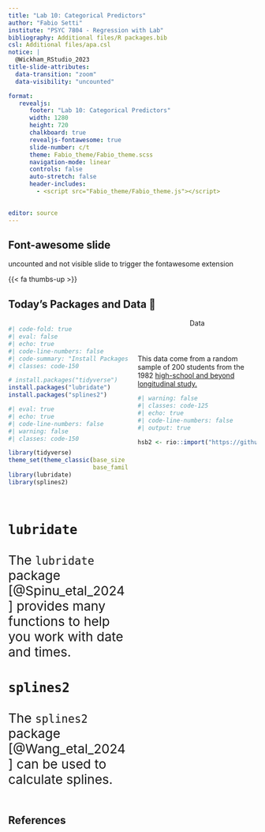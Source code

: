 ```yaml
---
title: "Lab 10: Categorical Predictors"
author: "Fabio Setti"
institute: "PSYC 7804 - Regression with Lab"
bibliography: Additional files/R packages.bib
csl: Additional files/apa.csl
notice: |
  @Wickham_RStudio_2023
title-slide-attributes:
  data-transition: "zoom"
  data-visibility: "uncounted"

format:
   revealjs:
      footer: "Lab 10: Categorical Predictors"
      width: 1280
      height: 720
      chalkboard: true
      revealjs-fontawesome: true
      slide-number: c/t 
      theme: Fabio_theme/Fabio_theme.scss
      navigation-mode: linear
      controls: false
      auto-stretch: false
      header-includes:
        - <script src="Fabio_theme/Fabio_theme.js"></script>

  
editor: source
---
```


## Font-awesome slide{visibility="hidden"}

uncounted and not visible slide to trigger the fontawesome extension

{{< fa thumbs-up >}} 


## Today's Packages and Data 🤗

:::: {.columns}
::: {.column width="50%"}

```r
#| code-fold: true
#| eval: false
#| echo: true
#| code-line-numbers: false
#| code-summary: "Install Packages Code"
#| classes: code-150

# install.packages("tidyverse")
install.packages("lubridate")
install.packages("splines2")
```

```r
#| eval: true
#| echo: true
#| code-line-numbers: false
#| warning: false
#| classes: code-150

library(tidyverse)
theme_set(theme_classic(base_size = 14, 
                        base_family = 'serif'))
library(lubridate)
library(splines2)
```


</br>

<div style="font-size: 26px">

::: {.panel-tabset}
### `lubridate`

The `lubridate` package [@Spinu_etal_2024] provides many functions to help you work with date and times.

### `splines2`

The `splines2` package [@Wang_etal_2024] can be used to calculate splines. 

:::

</div>


:::


::: {.column width="50%"}

<center style="padding-bottom: 41px;"> [Data]{.data-title} </center>


This data come from a random sample of 200 students from the 1982 [high-school and beyond longitudinal study.](https://nces.ed.gov/surveys/hsb/){target="_blank"}


```r
#| warning: false
#| classes: code-125
#| echo: true
#| code-line-numbers: false
#| output: true

hsb2 <- rio::import("https://github.com/quinix45/PSYC-7804-Regression-Lab-Slides/raw/refs/heads/main/Slides%20Files/Data/hsb2.csv")

```

:::
::::





## References 

<div id="refs"> </div>
